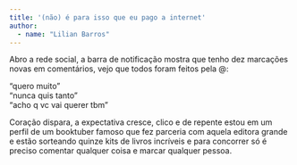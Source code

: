 ```yaml
---
title: '(não) é para isso que eu pago a internet'
author: 
  - name: "Lilian Barros"
---
```


Abro a rede social, a barra de notificação mostra que tenho dez marcações novas em comentários, vejo que todos foram feitos pela @: 

::: {#text-center}
| “quero muito”
| “nunca quis tanto”
| “acho q vc vai querer tbm”
:::

Coração dispara, a expectativa cresce, clico e de repente estou em um perfil de um booktuber famoso que fez parceria com aquela editora grande e estão sorteando quinze kits de livros incríveis e para concorrer só é preciso comentar qualquer coisa e marcar qualquer pessoa. 

<a href="https://instagram.com/_barrosli"><i class="bi bi-instagram"></i></a>
